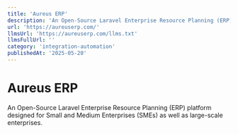 ```yaml
---
title: 'Aureus ERP'
description: 'An Open-Source Laravel Enterprise Resource Planning (ERP) platform designed for Small and Medium Enterprises (SMEs) as well as large-scale enterprises.'
url: 'https://aureuserp.com/'
llmsUrl: 'https://aureuserp.com/llms.txt'
llmsFullUrl: ''
category: 'integration-automation'
publishedAt: '2025-05-20'
---
```


# Aureus ERP

An Open-Source Laravel Enterprise Resource Planning (ERP) platform designed for Small and Medium Enterprises (SMEs) as well as large-scale enterprises.
